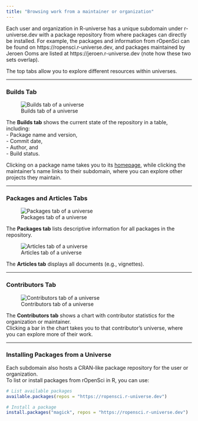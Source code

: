 ```yaml
---
title: "Browsing work from a maintainer or organization"
---
```


Each user and organization in R-universe has a unique subdomain under r-universe.dev with a package repository from where packages can directly be installed. 
For example, the packages and information from rOpenSci can be found on https://ropensci.r-universe.dev, and packages maintained by Jeroen Ooms are listed at https://jeroen.r-universe.dev (note how these two sets overlap).

The top tabs allow you to explore different resources within universes.

---

### Builds Tab

![Builds tab of a universe](../img/univ-builds.png){group="univ" fig-alt="Builds tab of a universe, including a summary table of package versions and the status of latest builds on different OS."}

The **Builds tab** shows the current state of the repository in a table, including:  
- Package name and version,  
- Commit date,  
- Author, and  
- Build status. 

Clicking on a package name takes you to its [homepage](/browse/packages.html), while clicking the maintainer’s name links to their subdomain, where you can explore other projects they maintain.

---

### Packages and Articles Tabs

![Packages tab of a universe](../img/univ-packages.png){group="univ" fig-alt="Packages tab of a universe, showing one summary card per package."}

The **Packages tab** lists descriptive information for all packages in the repository.

![Articles tab of a universe](../img/univ-articles.png){group="univ" fig-alt="Articles tab of a universe, showing all vignettes."}

The **Articles tab** displays all documents (e.g., vignettes).

---

### Contributors Tab

![Contributors tab of a universe](../img/univ-contributors.png){group="univ" fig-alt="Contributors tab of a universe, showing contribution activity per contributor."}

The **Contributors tab** shows a chart with contributor statistics for the organization or maintainer.  
Clicking a bar in the chart takes you to that contributor’s universe, where you can explore more of their work.  

---

### Installing Packages from a Universe

Each subdomain also hosts a CRAN-like package repository for the user or organization.  
To list or install packages from rOpenSci in R, you can use:

```r
# List available packages
available.packages(repos = "https://ropensci.r-universe.dev")

# Install a package
install.packages("magick", repos = "https://ropensci.r-universe.dev")
```
